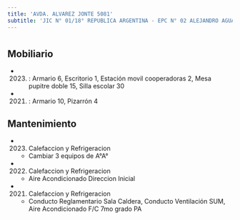 ```yaml
---
title: 'AVDA. ALVAREZ JONTE 5081'
subtitle: 'JIC N° 01/18° REPUBLICA ARGENTINA - EPC N° 02 ALEJANDRO AGUADO'
---
```


#


## Mobiliario

*  (2023) : Armario 6, Escritorio 1, Estación movil cooperadoras 2, Mesa pupitre doble 15, Silla escolar 30 

*  (2021) : Armario 10, Pizarrón 4 





## Mantenimiento

*  (2023) Calefaccion y Refrigeracion 
    + Cambiar 3 equipos de A°A°

*  (2022) Calefaccion y Refrigeracion 
    + Aire Acondicionado Direccion Inicial

*  (2021) Calefaccion y Refrigeracion 
    + Conducto Reglamentario Sala Caldera, Conducto Ventilación SUM, Aire Acondicionado F/C  7mo grado PA



